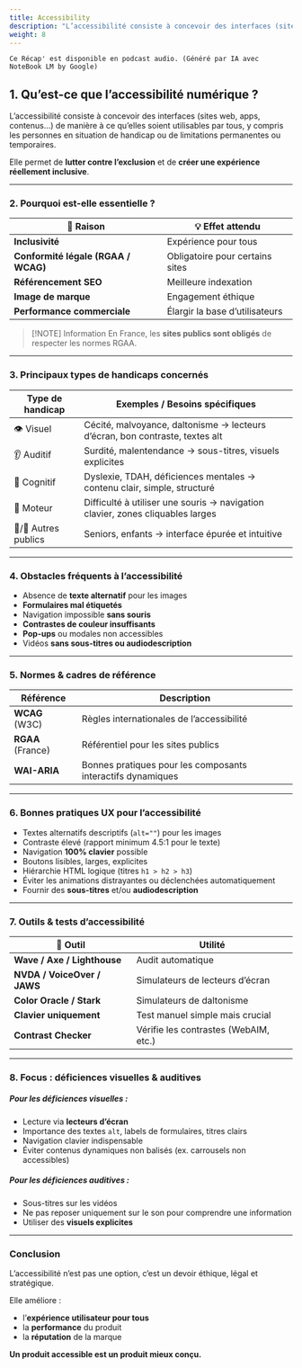 ```yaml
---
title: Accessibility
description: "L’accessibilité consiste à concevoir des interfaces (sites web, apps, contenus…) de manière à ce qu’elles soient utilisables par tous, y compris les personnes en situation de handicap ou de limitations permanentes ou temporaires."
weight: 8
---
```



<code>Ce Récap' est disponible en podcast audio. (Généré par IA avec NoteBook LM by Google)</code>

<SrtPlayer
  client:only="react"
  audioSrc="/podcasts/accessibility.m4a"
  srtUrl="/podcasts/accessibility.srt"
/>

## 1. Qu’est-ce que l’accessibilité numérique ?

L’accessibilité consiste à concevoir des interfaces (sites web, apps, contenus…) de manière à ce qu’elles soient utilisables par tous, y compris les personnes en situation de handicap ou de limitations permanentes ou temporaires.

Elle permet de **lutter contre l’exclusion** et de **créer une expérience réellement inclusive**.

---

### 2. Pourquoi est-elle essentielle ?

| 🎯 Raison                           | 💡 Effet attendu                |
| ----------------------------------- | ------------------------------- |
| **Inclusivité**                     | Expérience pour tous            |
| **Conformité légale (RGAA / WCAG)** | Obligatoire pour certains sites |
| **Référencement SEO**               | Meilleure indexation            |
| **Image de marque**                 | Engagement éthique              |
| **Performance commerciale**         | Élargir la base d’utilisateurs  |

> [!NOTE] Information
> En France, les **sites publics sont obligés** de respecter les normes RGAA.

---

### 3. Principaux types de handicaps concernés

| Type de handicap     | Exemples / Besoins spécifiques                                                 |
| -------------------- | ------------------------------------------------------------------------------ |
| 👁 Visuel             | Cécité, malvoyance, daltonisme → lecteurs d’écran, bon contraste, textes alt   |
| 👂 Auditif           | Surdité, malentendance → sous-titres, visuels explicites                       |
| 🧠 Cognitif          | Dyslexie, TDAH, déficiences mentales → contenu clair, simple, structuré        |
| 🦾 Moteur            | Difficulté à utiliser une souris → navigation clavier, zones cliquables larges |
| 👶/👵 Autres publics | Seniors, enfants → interface épurée et intuitive                               |

---

### 4. Obstacles fréquents à l’accessibilité

- Absence de **texte alternatif** pour les images
- **Formulaires mal étiquetés**
- Navigation impossible **sans souris**
- **Contrastes de couleur insuffisants**
- **Pop-ups** ou modales non accessibles
- Vidéos **sans sous-titres ou audiodescription**

---

### 5. Normes & cadres de référence

| Référence         | Description                                                 |
| ----------------- | ----------------------------------------------------------- |
| **WCAG** (W3C)    | Règles internationales de l’accessibilité                   |
| **RGAA** (France) | Référentiel pour les sites publics                          |
| **WAI-ARIA**      | Bonnes pratiques pour les composants interactifs dynamiques |

---

### **6. Bonnes pratiques UX pour l’accessibilité**

- Textes alternatifs descriptifs (`alt=""`) pour les images
- Contraste élevé (rapport minimum 4.5:1 pour le texte)
- Navigation **100% clavier** possible
- Boutons lisibles, larges, explicites
- Hiérarchie HTML logique (titres `h1 > h2 > h3`)
- Éviter les animations distrayantes ou déclenchées automatiquement
- Fournir des **sous-titres** et/ou **audiodescription**

---

### **7. Outils & tests d’accessibilité**

| 🧰 Outil                    | Utilité                               |
| --------------------------- | ------------------------------------- |
| **Wave / Axe / Lighthouse** | Audit automatique                     |
| **NVDA / VoiceOver / JAWS** | Simulateurs de lecteurs d’écran       |
| **Color Oracle / Stark**    | Simulateurs de daltonisme             |
| **Clavier uniquement**      | Test manuel simple mais crucial       |
| **Contrast Checker**        | Vérifie les contrastes (WebAIM, etc.) |

---

### 8. Focus : déficiences visuelles & auditives

##### Pour les déficiences visuelles :

- Lecture via **lecteurs d’écran**
- Importance des textes `alt`, labels de formulaires, titres clairs
- Navigation clavier indispensable
- Éviter contenus dynamiques non balisés (ex. carrousels non accessibles)

##### Pour les déficiences auditives :

- Sous-titres sur les vidéos
- Ne pas reposer uniquement sur le son pour comprendre une information
- Utiliser des **visuels explicites**

---

### Conclusion

L’accessibilité n’est pas une option, c’est un devoir éthique, légal et stratégique.

Elle améliore :

- l’**expérience utilisateur pour tous**
- la **performance** du produit
- la **réputation** de la marque

**Un produit accessible est un produit mieux conçu.**
